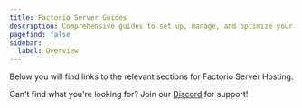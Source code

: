 ```yaml
---
title: Factorio Server Guides
description: Comprehensive guides to set up, manage, and optimize your Factorio dedicated server.
pagefind: false
sidebar:
  label: Overview
---
```




Below you will find links to the relevant sections for Factorio Server Hosting.


<DirectoryListing />

Can't find what you're looking for? Join our [Discord](https://discord.gg/FN4XgbAwzr) for support!